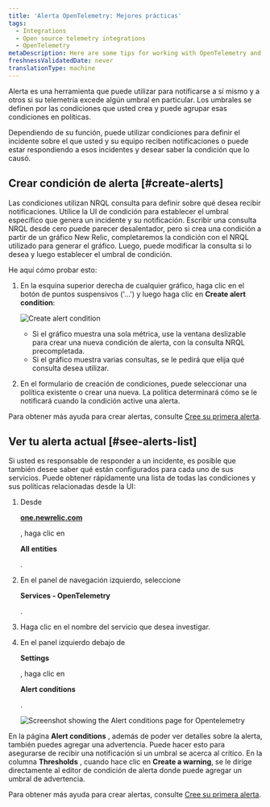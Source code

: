 ```yaml
---
title: 'Alerta OpenTelemetry: Mejores prácticas'
tags:
  - Integrations
  - Open source telemetry integrations
  - OpenTelemetry
metaDescription: Here are some tips for working with OpenTelemetry and New Relic alerts.
freshnessValidatedDate: never
translationType: machine
---
```




Alerta es una herramienta que puede utilizar para notificarse a sí mismo y a otros si su telemetría excede algún umbral en particular. Los umbrales se definen por las condiciones que usted crea y puede agrupar esas condiciones en políticas.

Dependiendo de su función, puede utilizar condiciones para definir el incidente sobre el que usted y su equipo reciben notificaciones o puede estar respondiendo a esos incidentes y desear saber la condición que lo causó.

## Crear condición de alerta [#create-alerts]

Las condiciones utilizan NRQL consulta para definir sobre qué desea recibir notificaciones. Utilice la UI de condición para establecer el umbral específico que genera un incidente y su notificación. Escribir una consulta NRQL desde cero puede parecer desalentador, pero si crea una condición a partir de un gráfico New Relic, completaremos la condición con el NRQL utilizado para generar el gráfico. Luego, puede modificar la consulta si lo desea y luego establecer el umbral de condición.

He aquí cómo probar esto:

1. En la esquina superior derecha de cualquier gráfico, haga clic en el botón de puntos suspensivos ('...') y luego haga clic en <DoNotTranslate>**Create alert condition**</DoNotTranslate>:

   <img
     src={opentelemetryCreateAlertCondition}
     title="Create alert condition"
     alt="Create alert condition"
   />

   * Si el gráfico muestra una sola métrica, use la ventana deslizable para crear una nueva condición de alerta, con la consulta NRQL precompletada.
   * Si el gráfico muestra varias consultas, se le pedirá que elija qué consulta desea utilizar.

2. En el formulario de creación de condiciones, puede seleccionar una política existente o crear una nueva. La política determinará cómo se le notificará cuando la condición active una alerta.

Para obtener más ayuda para crear alertas, consulte [Cree su primera alerta](/docs/alerts-applied-intelligence/new-relic-alerts/get-started/your-first-nrql-condition).

## Ver tu alerta actual [#see-alerts-list]

Si usted es responsable de responder a un incidente, es posible que también desee saber qué <InlinePopover type="alerts"/>están configurados para cada uno de sus servicios. Puede obtener rápidamente una lista de todas las condiciones y sus políticas relacionadas desde la UI:

1. Desde

   <DoNotTranslate>**[one.newrelic.com](https://one.newrelic.com/all-capabilities)**</DoNotTranslate>

   , haga clic en

   <DoNotTranslate>**All entities**</DoNotTranslate>

   .

2. En el panel de navegación izquierdo, seleccione

   <DoNotTranslate>**Services - OpenTelemetry**</DoNotTranslate>

   .

3. Haga clic en el nombre del servicio que desea investigar.

4. En el panel izquierdo debajo de

   <DoNotTranslate>**Settings**</DoNotTranslate>

   , haga clic en

   <DoNotTranslate>**Alert conditions**</DoNotTranslate>

   .

   <img src={opentelemetryAlertsConditionList} title="Screenshot showing the Alert conditions page for Opentelemetry" alt="Screenshot showing the Alert conditions page for Opentelemetry"/>

En la página <DoNotTranslate>**Alert conditions**</DoNotTranslate> , además de poder ver detalles sobre la alerta, también puedes agregar una advertencia. Puede hacer esto para asegurarse de recibir una notificación si un umbral se acerca al crítico. En la columna <DoNotTranslate>**Thresholds**</DoNotTranslate> , cuando hace clic en <DoNotTranslate>**Create a warning**</DoNotTranslate>, se le dirige directamente al editor de condición de alerta donde puede agregar un umbral de advertencia.

Para obtener más ayuda para crear alertas, consulte [Cree su primera alerta](/docs/alerts-applied-intelligence/new-relic-alerts/get-started/your-first-nrql-condition).